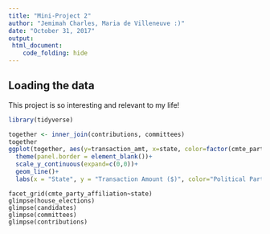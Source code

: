 ```yaml
---
title: "Mini-Project 2"
author: "Jemimah Charles, Maria de Villeneuve :)"
date: "October 31, 2017"
output: 
 html_document:
    code_folding: hide
---
```

## Loading the data
This project is so interesting and relevant to my life!
```r
library(tidyverse)

together <- inner_join(contributions, committees)
together
ggplot(together, aes(y=transaction_amt, x=state, color=factor(cmte_party_affiliation)))+
  theme(panel.border = element_blank())+
  scale_y_continuous(expand=c(0,0))+
  geom_line()+
  labs(x = "State", y = "Transaction Amount ($)", color="Political Party")
```
```
facet_grid(cmte_party_affiliation~state)
glimpse(house_elections)
glimpse(candidates)
glimpse(committees)
glimpse(contributions)
```
